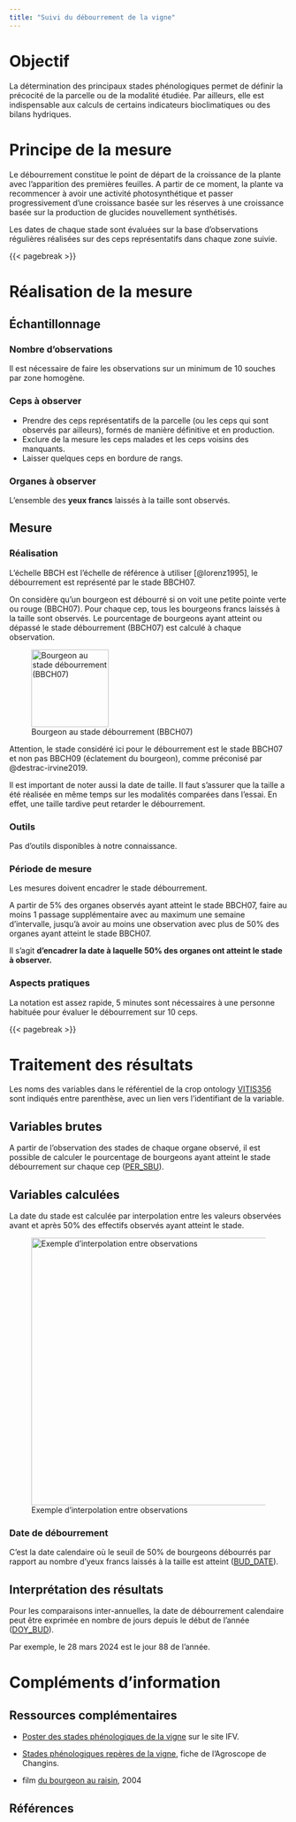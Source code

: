 ```yaml
---
title: "Suivi du débourrement de la vigne"
---
```


# Objectif

La détermination des principaux stades phénologiques permet de définir la précocité de la parcelle ou de la modalité étudiée. Par ailleurs, elle est indispensable aux calculs de certains indicateurs bioclimatiques ou des bilans hydriques.

# Principe de la mesure

Le débourrement constitue le point de départ de la croissance de la plante avec l’apparition des premières feuilles. A partir de ce moment, la plante va recommencer à avoir une activité photosynthétique et passer progressivement d’une croissance basée sur les réserves à une croissance basée sur la production de glucides nouvellement synthétisés.

Les dates de chaque stade sont évaluées sur la base d'observations régulières réalisées sur des ceps représentatifs dans chaque zone suivie.

{{< pagebreak >}}

# Réalisation de la mesure

## Échantillonnage

### Nombre d'observations

Il est nécessaire de faire les observations sur un minimum de 10 souches par zone homogène.

### Ceps à observer

-   Prendre des ceps représentatifs de la parcelle (ou les ceps qui sont observés par ailleurs), formés de manière définitive et en production.
-   Exclure de la mesure les ceps malades et les ceps voisins des manquants.
-   Laisser quelques ceps en bordure de rangs.

### Organes à observer

L'ensemble des **yeux francs** laissés à la taille sont observés.

## Mesure

### Réalisation

L'échelle BBCH est l'échelle de référence à utiliser [@lorenz1995], le débourrement est représenté par le stade BBCH07.

On considère qu'un bourgeon est débourré si on voit une petite pointe verte ou rouge (BBCH07). Pour chaque cep, tous les bourgeons francs laissés à la taille sont observés. Le pourcentage de bourgeons ayant atteint ou dépassé le stade débourrement (BBCH07) est calculé à chaque observation.

![Bourgeon au stade débourrement (BBCH07)](images/bbch07_vigne.jpg){width="140"}

::: callout-warning
Attention, le stade considéré ici pour le débourrement est le stade BBCH07 et non pas BBCH09 (éclatement du bourgeon), comme préconisé par @destrac-irvine2019.
:::

::: callout-note
Il est important de noter aussi la date de taille. Il faut s'assurer que la taille a été réalisée en même temps sur les modalités comparées dans l'essai. En effet, une taille tardive peut retarder le débourrement.
:::

### Outils

Pas d'outils disponibles à notre connaissance.

### Période de mesure

Les mesures doivent encadrer le stade débourrement.

A partir de 5% des organes observés ayant atteint le stade BBCH07, faire au moins 1 passage supplémentaire avec au maximum une semaine d'intervalle, jusqu'à avoir au moins une observation avec plus de 50% des organes ayant atteint le stade BBCH07.

Il s'agit **d'encadrer la date à laquelle 50% des organes ont atteint le stade à observer.**

### Aspects pratiques

La notation est assez rapide, 5 minutes sont nécessaires à une personne habituée pour évaluer le débourrement sur 10 ceps.

{{< pagebreak >}}

# Traitement des résultats

::: callout-note
Les noms des variables dans le référentiel de la crop ontology [VITIS356](https://cropontology.org/term/CO_356:ROOT) sont indiqués entre parenthèse, avec un lien vers l'identifiant de la variable.
:::

## Variables brutes

A partir de l'observation des stades de chaque organe observé, il est possible de calculer le pourcentage de bourgeons ayant atteint le stade débourrement sur chaque cep ([PER_SBU](https://cropontology.org/term/CO_356:1000183)).

## Variables calculées

La date du stade est calculée par interpolation entre les valeurs observées avant et après 50% des effectifs observés ayant atteint le stade.

![Exemple d'interpolation entre observations](images/pheno_interpolation.jpg){fig-alt="Par exemple, une observation du débourrement a permis de calculer que 35% des bourgeons avait atteint ou dépassé le stade BBCH07 au 17 mars, puis 60% le 21 mars. L'interpolation permet d'établir que la date d'atteinte du seuil de 50% est le 19 mars." fig-align="center" width="483"}

### Date de débourrement

C'est la date calendaire où le seuil de 50% de bourgeons débourrés par rapport au nombre d'yeux francs laissés à la taille est atteint ([BUD_DATE](https://cropontology.org/term/CO_356:1000001)).

## Interprétation des résultats

Pour les comparaisons inter-annuelles, la date de débourrement calendaire peut être exprimée en nombre de jours depuis le début de l'année ([DOY_BUD](https://cropontology.org/term/CO_356:1000076)).

Par exemple, le 28 mars 2024 est le jour 88 de l'année.

# Compléments d'information

## Ressources complémentaires

-   [Poster des stades phénologiques de la vigne](https://www.vignevin.com/wp-content/uploads/2019/05/Poster-stades-ph%C3%A9nologiques-de-la-vigne.pdf) sur le site IFV.

-   [Stades phénologiques repères de la vigne](https://api.agrometeo.ch/storage/uploads/Poster_stade-pheno_Vigne_F_Ecran.pdf), fiche de l'Agroscope de Changins.

-   film [du bourgeon au raisin](https://www.youtube.com/watch?v=GNymddTRhqw), 2004

## Références

